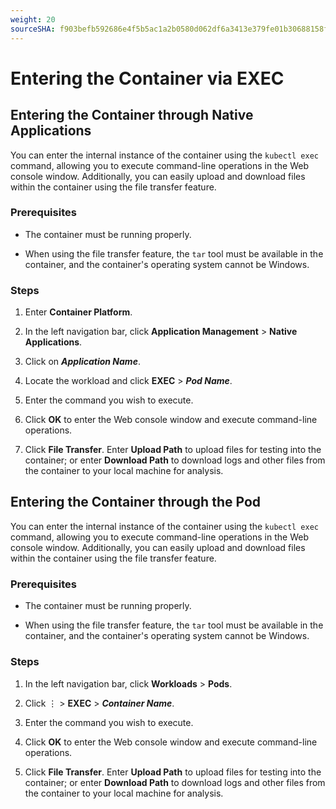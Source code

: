 ```yaml
---
weight: 20
sourceSHA: f903befb592686e4f5b5ac1a2b0580d062df6a3413e379fe01b30688158f0137
---
```


# Entering the Container via EXEC

## Entering the Container through Native Applications

You can enter the internal instance of the container using the `kubectl exec` command, allowing you to execute command-line operations in the Web console window. Additionally, you can easily upload and download files within the container using the file transfer feature.

### Prerequisites

- The container must be running properly.

- When using the file transfer feature, the `tar` tool must be available in the container, and the container's operating system cannot be Windows.

### Steps

1. Enter **Container Platform**.

2. In the left navigation bar, click **Application Management** > **Native Applications**.

3. Click on ***Application Name***.

4. Locate the workload and click **EXEC** > ***Pod Name***.

5. Enter the command you wish to execute.

6. Click **OK** to enter the Web console window and execute command-line operations.

7. Click **File Transfer**. Enter **Upload Path** to upload files for testing into the container; or enter **Download Path** to download logs and other files from the container to your local machine for analysis.

## Entering the Container through the Pod

You can enter the internal instance of the container using the `kubectl exec` command, allowing you to execute command-line operations in the Web console window. Additionally, you can easily upload and download files within the container using the file transfer feature.

### Prerequisites

- The container must be running properly.

- When using the file transfer feature, the `tar` tool must be available in the container, and the container's operating system cannot be Windows.

### Steps

1. In the left navigation bar, click **Workloads** > **Pods**.

2. Click ⋮ > **EXEC** > ***Container Name***.

3. Enter the command you wish to execute.

4. Click **OK** to enter the Web console window and execute command-line operations.

5. Click **File Transfer**. Enter **Upload Path** to upload files for testing into the container; or enter **Download Path** to download logs and other files from the container to your local machine for analysis.